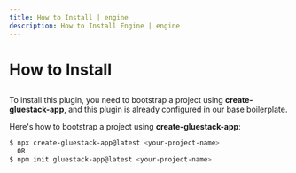 ```yaml
---
title: How to Install | engine
description: How to Install Engine | engine
---
```



<Meta title="Engine Plugin/How to Install" />

# How to Install

##

To install this plugin, you need to bootstrap a project using **create-gluestack-app**, and this
plugin is already configured in our base boilerplate.

Here's how to bootstrap a project using **create-gluestack-app**:
```sh
$ npx create-gluestack-app@latest <your-project-name>
  OR
$ npm init gluestack-app@latest <your-project-name>
```

